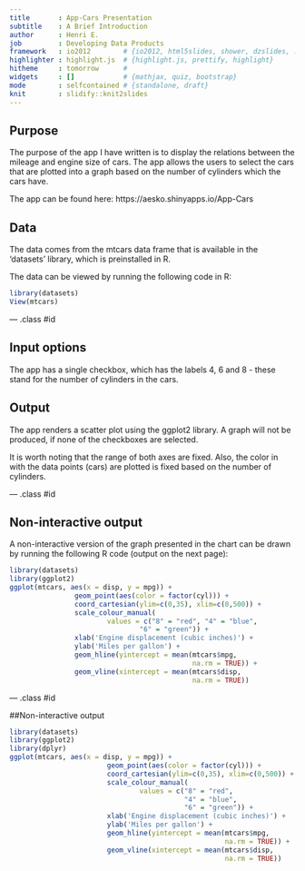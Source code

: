 ```yaml
---
title       : App-Cars Presentation
subtitle    : A Brief Introduction
author      : Henri E.
job         : Developing Data Products
framework   : io2012        # {io2012, html5slides, shower, dzslides, ...}
highlighter : highlight.js  # {highlight.js, prettify, highlight}
hitheme     : tomorrow      # 
widgets     : []            # {mathjax, quiz, bootstrap}
mode        : selfcontained # {standalone, draft}
knit        : slidify::knit2slides
---
```


## Purpose

The purpose of the app I have written is to display the relations between
the mileage and engine size of cars. The app allows the users to select
the cars that are plotted into a graph based on the number of cylinders which
the cars have.

The app can be found here: https://aesko.shinyapps.io/App-Cars

## Data

The data comes from the mtcars data frame that is available in the 'datasets'
library, which is preinstalled in R.

The data can be viewed by running the following code in R:

```r
library(datasets)
View(mtcars)
```

--- .class #id 

## Input options

The app has a single checkbox, which has the labels 4, 6 and 8 - these stand for
the number of cylinders in the cars.

## Output

The app renders a scatter plot using the ggplot2 library. A graph will not be
produced, if none of the checkboxes are selected.

It is worth noting that the range of both axes are fixed. Also, the color in
with the data points (cars) are plotted is fixed based on the number of cylinders.

--- .class #id

## Non-interactive output

A non-interactive version of the graph presented in the chart can be drawn by running
the following R code (output on the next page):



```r
library(datasets)
library(ggplot2)
ggplot(mtcars, aes(x = disp, y = mpg)) + 
                geom_point(aes(color = factor(cyl))) +
                coord_cartesian(ylim=c(0,35), xlim=c(0,500)) +
                scale_colour_manual(
                        values = c("8" = "red", "4" = "blue",
                                "6" = "green")) +
                xlab('Engine displacement (cubic inches)') +
                ylab('Miles per gallon') + 
                geom_hline(yintercept = mean(mtcars$mpg, 
                                             na.rm = TRUE)) +
                geom_vline(xintercept = mean(mtcars$disp, 
                                             na.rm = TRUE))
```

--- .class #id

##Non-interactive output

```r
library(datasets)
library(ggplot2)
library(dplyr)
ggplot(mtcars, aes(x = disp, y = mpg)) + 
                        geom_point(aes(color = factor(cyl))) +
                        coord_cartesian(ylim=c(0,35), xlim=c(0,500)) +
                        scale_colour_manual(
                                values = c("8" = "red",
                                           "4" = "blue",
                                           "6" = "green")) +
                        xlab('Engine displacement (cubic inches)') +
                        ylab('Miles per gallon') + 
                        geom_hline(yintercept = mean(mtcars$mpg, 
                                                     na.rm = TRUE)) +
                        geom_vline(xintercept = mean(mtcars$disp, 
                                                     na.rm = TRUE))
```

